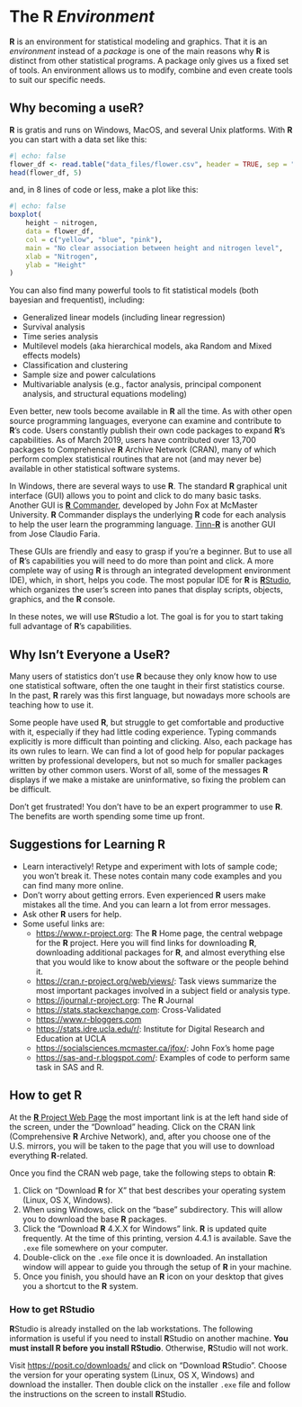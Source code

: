 # The R *Environment*

**R** is an environment for statistical modeling and graphics. That it is an
*environment* instead of a *package* is one of the main reasons why **R** is 
distinct from other statistical programs. A package only gives us a fixed set of
tools. An environment allows us to modify, combine and even create tools to suit
our specific needs.

## Why becoming a useR?

**R** is gratis and runs on Windows, MacOS, and several Unix platforms. With **R** you can start with a data set like this:
```r
#| echo: false
flower_df <- read.table("data_files/flower.csv", header = TRUE, sep = ",")
head(flower_df, 5)
```

and, in 8 lines of code or less, make a plot like this:
```r
#| echo: false
boxplot(
    height ~ nitrogen,
    data = flower_df, 
    col = c("yellow", "blue", "pink"),
    main = "No clear association between height and nitrogen level",
    xlab = "Nitrogen",
    ylab = "Height"
)
```

You can also find many powerful tools to fit statistical models 
(both bayesian and frequentist), including:

- Generalized linear models (including linear regression)
- Survival analysis
- Time series analysis
- Multilevel models (aka hierarchical models, aka Random and Mixed effects 
    models)
- Classification and clustering
- Sample size and power calculations
- Multivariable analysis (e.g., factor analysis, principal component analysis, 
    and structural equations modeling)

Even better, new tools become available in **R** all the time. As with other open
source programming languages, everyone can examine and contribute to **R**'s
code. Users constantly publish their own code packages to expand **R**'s
capabilities. As of March 2019, users have contributed over 13,700 packages to
Comprehensive **R** Archive Network (CRAN), many of which perform complex
statistical routines that are not (and may never be) available in other
statistical software systems.

In Windows, there are several ways to use **R**. The standard **R** graphical
unit interface (GUI) allows you to point and click to do many basic tasks.
Another GUI is [**R** Commander](https://socialsciences.mcmaster.ca/jfox/Misc/Rcmdr/), developed by 
John Fox at McMaster University. **R** Commander displays the underlying **R**
code for each analysis to help the user learn the programming language.
[Tinn-**R**](http://sourceforge.net/projects/tinn-r/)  is another GUI from Jose
Claudio Faria. 

These GUIs are friendly and easy to grasp if you're a beginner. But to use all of
**R**'s capabilities you will need to do more than point and click. A more
complete way of using **R** is through an integrated development environment 
IDE), which, in short, helps you code. The most popular IDE for **R** is
[**R**Studio](https://www.posit.com), which organizes the user's screen into
panes that display scripts, objects, graphics, and the **R** console.

In these notes, we will use **R**Studio a lot. The goal is for you to start taking full advantage of **R**'s capabilities.

<!--

### Easier to make reproducible research

**R**'s availability and accessibility mean that you can share your work with many. This allows consumers to confirm the
original analysis and to investigate other approaches.

-->


## Why Isn't Everyone a Use**R**?

Many users of statistics don't use **R** because they only know how to use one statistical software, often the one taught in their first statistics course. In the past, **R** rarely was this first language, but nowadays more schools are teaching how to use it.

Some people have used **R**, but struggle to get comfortable and productive with
it, especially if they had little coding experience. Typing commands explicitly is more difficult than pointing and clicking. Also, each package has its own rules to learn. We can find a lot of good help for popular packages written by professional developers, but not so much for smaller packages written by other common users. Worst of all, some of the messages **R** displays if we make a mistake are uninformative, so fixing the problem can be difficult.

Don't get frustrated! You don't have to be an expert programmer to use
**R**. The benefits are worth spending some time up front.

## Suggestions for Learning **R**

- Learn interactively! Retype and experiment with lots of sample code; you won't
    break it. These notes contain many code examples and you can find many more
    online.
- Don't worry about getting errors. Even experienced **R** users make mistakes
    all the time. And you can learn a lot from error messages.
- Ask other **R** users for help.
- Some useful links are:
    -   <https://www.r-project.org>: The **R** Home page, the
        central webpage for the **R** project. Here you will find
        links for downloading **R**, downloading additional
        packages for **R**, and almost everything else that you
        would like to know about the software or the people behind it.
    -   <https://cran.r-project.org/web/views/>: Task views summarize the most
        important packages involved in a subject field or analysis type.
    -   <https://journal.r-project.org>: The **R** Journal
    -   <https://stats.stackexchange.com>: Cross-Validated
    -   <https://www.r-bloggers.com>
    -   <https://stats.idre.ucla.edu/r/>: Institute for Digital Research and
        Education at UCLA
    -   <https://socialsciences.mcmaster.ca/jfox/>: John Fox's home page
    -   <https://sas-and-r.blogspot.com/>: Examples of code to perform same task
        in SAS and R.

## How to get **R**

At the [**R** Project Web Page](https://www.r-project.org) the
most important link is at the left hand side of the screen, under the "Download"
heading. Click on the CRAN link (Comprehensive **R** Archive
Network), and, after you choose one of the U.S. mirrors, you will be taken to
the page that you will use to download everything **R**-related.

Once you find the CRAN web page, take the following steps to obtain
**R**:

1.  Click on "Download **R** for X" that best describes your operating system       (Linux, OS X, Windows).
2.  When using Windows, click on the "base" subdirectory. This will allow
    you to download the base **R** packages.
3.  Click the "Download **R** 4.X.X for Windows" link.
    **R** is updated quite frequently. At the time of this
    printing, version 4.4.1 is available. Save the `.exe` file somewhere on your
    computer.
4.  Double-click on the `.exe` file once it is downloaded. An installation
    window will appear to guide you through the setup of **R** in your machine.
5.  Once you finish, you should have an **R** icon on your
    desktop that gives you a shortcut to the **R** system.

### How to get RStudio

**R**Studio is already installed on the lab workstations. The
following information is useful if you need to install
**R**Studio on another machine. **You must install R before you install RStudio**. Otherwise, **R**Studio will not work.

Visit <https://posit.co/downloads/> and click on "Download **R**Studio". Choose the version for your operating system (Linux, OS X, Windows) and download the installer. Then double click on the installer `.exe` file and follow the instructions on the screen to install **R**Studio.

<!---
### Contributed Packages

What exactly are "additional contributed packages"? **R** is an
open source software environment, so users are free to explore the code behind
the software and to write their own new code. Statisticians, researchers, and
other users have written additional packages for **R** that
perform complex analyses (and simple ones!). In order to use these packages and
the functions within them, you first need to download them. Base
**R** comprises many packages, but odds are that you will
discover an uncommon analysis technique in your research that requires you to
install an additional package that is not included by default.

These additional packages are usually found CRAN. However, there are other
repositories as well (e.g., bioconductor, github).
!-->
